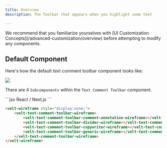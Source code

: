 ```yaml
---
title: Overview
description: The Toolbar that appears when you highlight some text 

---
```

<Note>
We recommend that you familiarize yourselves with [UI Customization Concepts](/advanced-customization/overview) before attempting to modify any components.
</Note>

## Default Component
Here's how the default text comment toolbar component looks like:

![](/images/text-comment-toolbar-light.png)

There are 4 `Subcomponents` within the `Text Comment Toolbar` component.






<RequestExample>
```jsx React / Next.js
<VeltWireframe>
    <VeltTextCommentToolbarWireframe>
        <VeltTextCommentToolbarWireframe.CommentAnnotation />
        <VeltTextCommentToolbarWireframe.Divider />
        <VeltTextCommentToolbarWireframe.Copywriter />
        <VeltTextCommentToolbarWireframe.Generic />
    </VeltTextCommentToolbarWireframe>
</VeltWireframe>
```


```HTML HTML
<velt-wireframe style="display:none;">
    <velt-text-comment-toolbar-wireframe>
        <velt-text-comment-toolbar-comment-annotation-wireframe></velt-text-comment-toolbar-comment-annotation-wireframe>
        <velt-text-comment-toolbar-divider-wireframe></velt-text-comment-toolbar-divider-wireframe>
        <velt-text-comment-toolbar-copywriter-wireframe></velt-text-comment-toolbar-copywriter-wireframe>
        <velt-text-comment-toolbar-generic-wireframe></velt-text-comment-toolbar-generic-wireframe>
    </velt-text-comment-toolbar-wireframe>
</velt-wireframe>
```
</RequestExample>

